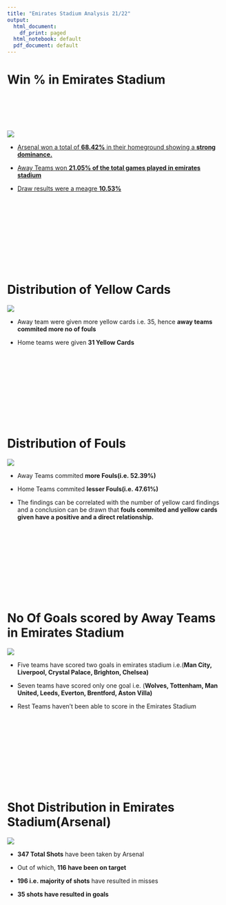 ---
title: "Emirates Stadium Analysis 21/22"
output:
  html_document:
    df_print: paged
  html_notebook: default
  pdf_document: default
---

# **Win % in Emirates Stadium**

<br><br><br><br>

![](emirates_stadium_FTR_percent.jpg)

-   [Arsenal won a total of **68.42%** in their homeground showing a **strong dominance.**]{.underline}

-   [Away Teams won **21.05% of the total games played in emirates stadium**]{.underline}

-   [Draw results were a meagre **10.53%**]{.underline} <br><br><br><br><br><br><br><br><br><br><br>

# **Distribution of Yellow Cards**

![](emirates_stadium_YC.jpeg)

-   Away team were given more yellow cards i.e. 35, hence **away teams commited more no of fouls**

-   Home teams were given **31 Yellow Cards**<br><br><br><br><br><br><br><br><br><br><br>

# Distribution of Fouls

![](emirates_stadium_foulsshare.jpeg)

-   Away Teams commited **more Fouls(i.e. 52.39%)**

-   Home Teams commited **lesser Fouls(i.e. 47.61%)**

-   The findings can be correlated with the number of yellow card findings and a conclusion can be drawn that **fouls commited and yellow cards given have a positive and a direct relationship.**<br><br><br><br><br><br><br><br><br><br><br>

# No Of Goals scored by Away Teams in Emirates Stadium

![](emirates_stadium_FTAG.jpg)

-   Five teams have scored two goals in emirates stadium i.e.(**Man City, Liverpool, Crystal Palace, Brighton, Chelsea)**

-   Seven teams have scored only one goal i.e. (**Wolves, Tottenham, Man United, Leeds, Everton, Brentford, Aston Villa)**

-   Rest Teams haven't been able to score in the Emirates Stadium<br><br><br><br><br><br><br><br><br><br><br>

# Shot Distribution in Emirates Stadium(Arsenal)

![](emirates_stadium_TCSH.jpg)

-   **347 Total Shots** have been taken by Arsenal

-   Out of which, **116 have been on target**

-   **196 i.e. majority of shots** have resulted in misses

-   **35 shots have resulted in goals**
